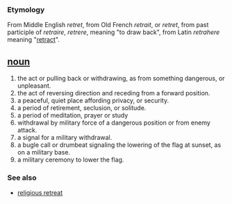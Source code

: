 === Etymology ===
From Middle English ''retret'', from Old French ''retrait'', or ''retret'', from past participle of ''retraire'', ''retrere'', meaning "to draw back", from Latin ''retrahere'' meaning "[[retract]]".

== [[noun]] ==
#the act or pulling back or withdrawing, as from something dangerous, or unpleasant. 
#the act of reversing direction and receding from a forward position. 
#a peaceful, quiet place affording privacy, or security. 
#a period of retirement, seclusion, or solitude. 
#a period of meditation, prayer or study
#withdrawal by military force of a dangerous position or from enemy attack. 
#a signal for a military withdrawal. 
#a bugle call or drumbeat signaling the lowering of the flag at sunset, as on a military base. 
#a military ceremony to lower the flag. 

=== See also ===
*[[religious retreat]]